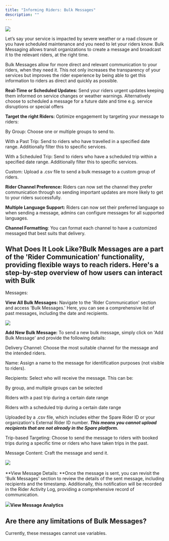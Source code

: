 ```yaml
---
title: "Informing Riders: Bulk Messages"
description: ""
---
```


![](https://spare-74fa64f80617.intercom-attachments-1.com/i/o/971597229/9b416fdcff22f411e74ab3a3/aQzqDTl6nZlO1GtRcLiYm5qQclBE9BfHOQ.png?expires=1753820100&signature=23a9277201c42e01da5f9efbf6455c150f5c1424e02150d135592ee4f8274e39&req=fScmE8B5n4NWFb4f3HP0gC1CzVW6nYTUfMW%2Bzo0F6%2BlHqKXVzbO7ifq61Jjo%0AJf0%3D%0A)

Let’s say your service is impacted by severe weather or a road closure or you have scheduled maintenance and you need to let your riders know. Bulk Messaging allows transit organizations to create a message and broadcast it to the relevant riders, at the right time.

Bulk Messages allow for more direct and relevant communication to your riders, when they need it. This not only increases the transparency of your services but improves the rider experience by being able to get this information to riders as direct and quickly as possible.

**Real-Time or Scheduled Updates:** Send your riders urgent updates keeping them informed on service changes or weather warnings. Alternatively choose to scheduled a message for a future date and time e.g. service disruptions or special offers

**Target the right Riders:** Optimize engagement by targeting your message to riders:

By Group: Choose one or multiple groups to send to.

With a Past Trip: Send to riders who have travelled in a specified date range. Additionally filter this to specific services.

With a Scheduled Trip: Send to riders who have a scheduled trip within a specified date range. Additionally filter this to specific services.

Custom: Upload a .csv file to send a bulk message to a custom group of riders.

**Rider Channel Preference:** Riders can now set the channel they prefer communication through so sending important updates are more likely to get to your riders successfully.

**Multiple Language Support:** Riders can now set their preferred language so when sending a message, admins can configure messages for all supported languages.

**Channel Formatting**: You can format each channel to have a customized messaged that best suits that delivery.

## What Does It Look Like?Bulk Messages are a part of the 'Rider Communication' functionality, providing flexible ways to reach riders. Here's a step-by-step overview of how users can interact with Bulk 

Messages:

**View All Bulk Messages:** Navigate to the 'Rider Communication' section and access 'Bulk Messages.' Here, you can see a comprehensive list of past messages, including the date and recipients.

![](https://spare-74fa64f80617.intercom-attachments-1.com/i/o/971597236/326015480da49e981f4ebb08/JCvY28uLurpwsIa49cCoY-U6YY35HHPimg.png?expires=1753820100&signature=f12bc8b144a292fb0c848a9579b2f1c7ae7fc3aaaf4ecb002a04ec413cae45e1&req=fScmE8B5n4JZFb4f3HP0gMpCX55LM3%2B6lyV2GymR3Qm5GiaoUqk1LB4wnJmF%0AbQw%3D%0A)

**Add New Bulk Message:** To send a new bulk message, simply click on 'Add Bulk Message' and provide the following details:

Delivery Channel: Choose the most suitable channel for the message and the intended riders.

Name: Assign a name to the message for identification purposes (not visible to riders).

Recipients: Select who will receive the message. This can be: 

By group, and multiple groups can be selected

Riders with a past trip during a certain date range

Riders with a scheduled trip during a certain date range

Uploaded by a .csv file, which includes either the Spare Rider ID or your organization's External Rider ID number. ***This means you cannot upload recipients that are not already in the Spare platform.***

Trip-based Targeting: Choose to send the message to riders with booked trips during a specific time or riders who have taken trips in the past.

Message Content: Craft the message and send it.

![](https://spare-74fa64f80617.intercom-attachments-1.com/i/o/971597246/7fdd7ca3af5cabcb4987444d/g41Twx_dXt7nJDn2JOPDtt1r045EMLnhjA.png?expires=1753820100&signature=4e8813514dd8711eaf25fa5f11d57fb7849f5148476535585840baa66150da4b&req=fScmE8B5n4VZFb4f3HP0gKFibqOvfbA%2B3qcNV7vC6DFv9H%2Bvf26kyA1kxxgo%0A9F4%3D%0A)
​
​

**View Message Details: **Once the message is sent, you can revisit the 'Bulk Messages' section to review the details of the sent message, including recipients and the timestamp. Additionally, this notification will be recorded in the Rider Activity Log, providing a comprehensive record of communication.

![](https://spare-74fa64f80617.intercom-attachments-1.com/i/o/971597251/2efc66aa90ec5bc90ff932e9/AZCFSI60kGxiNEKaZ-ekDzpHHD0mCfq0Gg.png?expires=1753820100&signature=54de2f821710b15879aeda56dae4670661b79975570c122bfbe83883e27bc198&req=fScmE8B5n4ReFb4f3HP0gGpcFOEHF8OoIWh1rhjwLBzStfg4vAyha7Dv%2Brib%0AjMc%3D%0A)**View Message Analytics**

## Are there any limitations of Bulk Messages? 

Currently, these messages cannot use variables.
